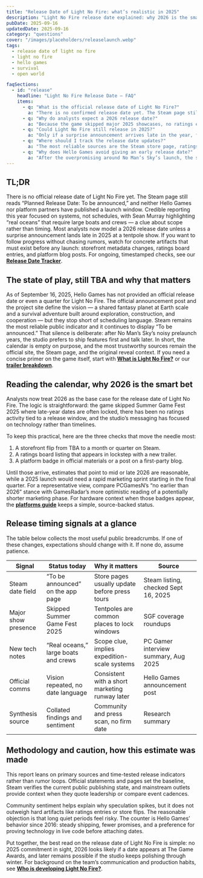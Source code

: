 ```yaml
---
title: "Release Date of Light No Fire: what’s realistic in 2025"
description: "Light No Fire release date explained: why 2026 is the smart bet, what signals to track, and which breadcrumbs really matter."
pubDate: 2025-09-16
updatedDate: 2025-09-16
category: "questions"
cover: "/images/placeholders/releaselaunch.webp"
tags:
  - release date of light no fire
  - light no fire
  - hello games
  - survival
  - open world

faqSections:
  - id: "release"
    headline: "Light No Fire Release Date – FAQ"
    items:
      - q: "What is the official release date of Light No Fire?"
        a: "There is no confirmed release date yet. The Steam page still lists 'To be announced' as of September 2025, and Hello Games has not provided a launch window."
      - q: "Why do analysts expect a 2026 release date?"
        a: "Because the game skipped major 2025 showcases, no ratings entries exist, and messaging has focused on systems rather than schedules. Together, these signals suggest 2026 is the most realistic estimate."
      - q: "Could Light No Fire still release in 2025?"
        a: "Only if a surprise announcement arrives late in the year, followed by a rapid marketing campaign. With no current evidence of that, it is considered unlikely."
      - q: "Where should I track the release date updates?"
        a: "The most reliable sources are the Steam store page, ratings board listings, and official Hello Games announcements. For ongoing monitoring, see our in-house Release Date Tracker."
      - q: "Why does Hello Games avoid giving an early release date?"
        a: "After the overpromising around No Man’s Sky’s launch, the studio prefers to keep dates quiet until features are proven in live code. This minimizes the risk of delays or public backtracking."
---
```


## TL;DR

There is no official release date of Light No Fire yet. The Steam page still reads “Planned Release Date: To be announced,” and neither Hello Games nor platform partners have published a launch window. Credible reporting this year focused on systems, not schedules, with Sean Murray highlighting “real oceans” that require large boats and crews — a clue about scope rather than timing. Most analysts now model a 2026 release date unless a surprise announcement lands late in 2025 at a tentpole show. If you want to follow progress without chasing rumors, watch for concrete artifacts that must exist before any launch: storefront metadata changes, ratings board entries, and platform blog posts. For ongoing, timestamped checks, see our **[Release Date Tracker](/news/2025/09/releasedatetracker/)**.

## The state of play, still TBA and why that matters

As of September 16, 2025, Hello Games has not provided an official release date or even a quarter for Light No Fire. The official announcement post and the project site define the vision — a shared fantasy planet at Earth scale and a survival adventure built around exploration, construction, and cooperation — but they stop short of scheduling language. Steam remains the most reliable public indicator and it continues to display “To be announced.” That silence is deliberate: after No Man’s Sky’s noisy prelaunch years, the studio prefers to ship features first and talk later. In short, the calendar is empty on purpose, and the most trustworthy sources remain the official site, the Steam page, and the original reveal context. If you need a concise primer on the game itself, start with **[What is Light No Fire?](/guides/questions/what-is-light-no-fire/)** or our **[trailer breakdown](/guides/questions/trailer-analysis/)**.

## Reading the calendar, why 2026 is the smart bet

Analysts now treat 2026 as the base case for the release date of Light No Fire. The logic is straightforward: the game skipped Summer Game Fest 2025 where late-year dates are often locked, there has been no ratings activity tied to a release window, and the studio’s messaging has focused on technology rather than timelines.  

To keep this practical, here are the three checks that move the needle most:

1. A storefront flip from TBA to a month or quarter on Steam.  
2. A ratings board listing that appears in lockstep with a new trailer.  
3. A platform badge in official materials or a post on a first-party blog.  

Until those arrive, estimates that point to mid or late 2026 are reasonable, while a 2025 launch would need a rapid marketing sprint starting in the final quarter. For a representative view, compare PCGamesN’s “no earlier than 2026” stance with GamesRadar’s more optimistic reading of a potentially shorter marketing phase. For hardware context when those badges appear, the **[platforms guide](/guides/questions/platforms/)** keeps a simple, source-backed status.

## Release timing signals at a glance

The table below collects the most useful public breadcrumbs. If one of these changes, expectations should change with it. If none do, assume patience.

| Signal | Status today | Why it matters | Source |
| --- | --- | --- | --- |
| Steam date field | “To be announced” on the app page | Store pages usually update before press tours | Steam listing, checked Sept 16, 2025 |
| Major show presence | Skipped Summer Game Fest 2025 | Tentpoles are common places to lock windows | SGF coverage roundups |
| New tech notes | “Real oceans,” large boats and crews | Scope clue, implies expedition-scale systems | PC Gamer interview summary, Aug 2025 |
| Official comms | Vision repeated, no date language | Consistent with a short marketing runway later | Hello Games announcement post |
| Synthesis source | Collated findings and sentiment | Community and press scan, no firm date | Research summary |

## Methodology and caution, how this estimate was made

This report leans on primary sources and time-tested release indicators rather than rumor loops. Official statements and pages set the baseline, Steam verifies the current public publishing state, and mainstream outlets provide context when they quote leadership or compare event cadences.  

Community sentiment helps explain why speculation spikes, but it does not outweigh hard artifacts like ratings entries or store flips. The reasonable objection is that long quiet periods feel risky. The counter is Hello Games’ behavior since 2016: steady shipping, fewer promises, and a preference for proving technology in live code before attaching dates.  

Put together, the best read on the release date of Light No Fire is simple: no 2025 commitment in sight, 2026 looks likely if a date appears at The Game Awards, and later remains possible if the studio keeps polishing through winter. For background on the team’s communication and production habits, see **[Who is developing Light No Fire?](/guides/questions/who-is-making-light-no-fire/)**.


<FAQ sections={frontmatter.faqSections} />
